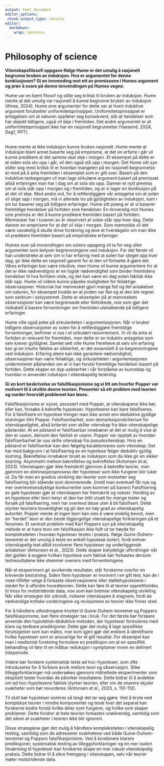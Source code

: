 ```yaml
---
output: html_document
editor_options: 
 chunk_output_type: console
editor: 
  markdown: 
    wrap: sentence
---
```


# Philosophy of science

**Vitenskapsfilosofi oppgave Ifølge Hume er det umulig å rasjonelt begrunne bruken av induksjon. Hva er argumentet for denne konklusjonen? Gi en innvending mot ett av premissene i Humes argument og prøv å svare på denne innvendingen på Humes vegne.**

Hume var en kjent filosof og stilte seg kritisk til bruken av induksjon.
Hume mente at det umulig var rasjonelt å kunne begrunne bruken av induksjon (Alnes, 2024).
Hume sine argumenter for dette var at hvert induktive argument forutsetter uniformitetsprinsippet.
Uniformitetsprinsippet er antagelsen om at naturen oppfører seg konsekvent, slik at hendelser som har skjedd tidligere, også vil skje i fremtiden.
Det andre argumentet er at uniformitetsprinsippet ikke har en rasjonell begrunnelse (Vassend, 2024, Dag1, PPT).

\
Hume mente at ikke induksjon kunne brukes rasjonelt.
Hume mente at induksjon blant annet baserte seg på empirisme, at det en erfarte i går vil kunne predikere at det samme skal skje i morgen.
Et eksempel på dette er at siden sola sto opp i går, vil den også stå opp i morgen.
Det Hume sitt syn stiller seg mest kritisk til er hvordan mangelen på en rasjonell begrunnelse er med på å anta fremtiden i eksemplet som er gitt over.
Basert på den induktive tankegangen vil man lage sirkulære argument basert på premisset altså erfaringen man har i dag om at sola sto opp.
Danner et nytt premiss om at sola står opp i morgen og i fremtiden, og at vi lager en konklusjon på at det vil skje.
Med andre ord, for å rettferdiggjøre vår antagelse om at solen vil stige opp i morgen, må vi allerede tro på gyldigheten av induksjon, som i sin tur baserer seg på tidligere erfaringer.
Hume sitt poeng er at vi baserer fremtidige hendelser på fortiden sine hendelser.
En innvendig mot Humes sine premiss er det å kunne predikere fremtiden basert på fortiden.
Mennesker har i tusener av år observert at solen står opp hver dag.
Dette danner en empirisme for at det vil skje i morgen.
Som menneske vil det være vanskelig å skulle drive forskning og leve et hverdagsliv om man ikke vil predikere fremtiden basert på empiristiske erfaringer.

Humes svar på innvendingen om solens oppgang vil ta for seg ulike argumenter som belyser begrensningene ved induksjon.
For det første vil han understreke at selv om vi har erfaring med at solen har steget opp hver dag, gir ikke dette en rasjonell garanti for at den vil fortsette å gjøre det. Våres erfaringer kan være intuitive, men Hume vil kunne argumentere for at det er ikke nødvendigvis er en logisk nødvendighet som binder fremtidens hendelser til hva fortiden viste, og det kan være en dag solen faktisk ikke står opp.
Hume vil videre kunne påpeke muligheten for feilaktige observasjoner.
Historisk har mennesket gjort mange feil og feil antakelser om naturen, for eksempel trodde en at jorden var flat og at den ble regnet som sentrum i solsystemet.
Dette er eksempler på at menneskets observasjoner kan være begrensede eller feiltolkede, noe som gjør det risikabelt å basere forventninger om fremtiden utelukkende på tidligere erfaringer.

Hume ville også peke på sirkulariteten i argumentasjonen.
Når vi bruker tidligere observasjoner av solen for å rettferdiggjøre fremtidige forventninger, befinner vi oss i et sirkulært resonnement.
Vi vil da anta at fortiden er relevant for fremtiden, men dette er en induktiv antagelse som selv krever gyldighet.
Samlet sett ville Hume fremheve at selv om erfaring kan gi en intuitiv følelse av sikkerhet, er det essensielt å se begrensningene ved induksjon.
Erfaring alene kan ikke garantere nødvendighet, observasjoner kan være feilaktige, og sirkulariteten i argumentasjonen underminerer påstanden om at vi kan forutsi fremtidige hendelser basert på fortiden.
Dette skaper en dyp usikkerhet i vår forståelse av kunnskap og hvordan vi anvender induksjon i vitenskapelig tenkning.

**Gi en kort beskrivelse av falsifikasjonisme og si litt om hvorfor Popper var motivert til å utvikle denne teorien. Presenter så ett problem med teorien og vurder hvorvidt problemet kan løses.**

Falsifikasjonisme er synet, assosiert med Popper, at vitenskapene ikke bør, eller kan, forsøke å bekrefte hypoteser.
Hypotesene kan bare falsifiseres.
For å falsifisere en hypotese trenger man ikke annet enn deduktive gyldige slutninger ihht Popper.
Falsifiserbarhet, som demarkasjonskriterium for vitenskapelighet, altså kriteriet som skiller vitenskap fra ikke-vitenskapelige påstander.
At en påstand er falsifiserbar innebærer at det er mulig å vise at den er usann, dersom den faktisk er usann.
Popper var opptatt av hvordan falsifiserbarhet lar oss skille vitenskap fra pseudovitenskap.
Hvis en påstand er falsifiserbar kan den følgelig karakteriseres som vitenskap.
Det har med bakgrunn i at falsifisering av en hypotese følger deduktiv gyldig slutning.
Bekreftelse innebærer brukt av induksjon som da ikke gir en sikker slutning.
Asymmetri mellom bekreftelse og avkreftelse (Antonsen et.al, 2023).
Vitenskapen gjør ikke fremskritt gjennom å bekrefte teorier, men gjennom en eliminasjonsprosess der hypoteser som ikke fungerer blir luket ut.
Da får man en gradvis utvikling der teorier som motsetter seg falsifisering blir stående som dominerende.
(inntil man eventuell får nye og mer overlevelsesdyktige konkurrenter som kommer på banen) Falsifisering av gale hypoteser gjør at vitenskapen har fremskritt og vokser.
Herding av en hypotese eller teori betyr at den har blitt utsatt for mange tester og forsøk på falsifisering, men har overlevd disse uten å bli falsifisert.
Dette styrker teoriens troverdighet og gir den en høy grad av vitenskapelig autoritet.
Popper mente at ingen teori kan sies å være endelig bevist, men en "herdet" teori er den beste tilgjengelige vitenskapelige forklaringen på et fenomen.
Et sentralt problem med Karl Poppers syn på vitenskapelig metode er at hans teori om falsifikasjon ikke fullt ut tar høyde for kompleksiteten i hvordan hypoteser testes i praksis.
Ifølge Quine-Duhem-teoremet er det umulig å teste en enkelt hypotese isolert, fordi enhver vitenskapelig test alltid involverer flere hypoteser og underliggende antakelser (Antonsen et al., 2023).
Dette skaper betydelige utfordringer når det gjelder å avgjøre hvilken hypotese som faktisk bør forkastes dersom testresultatene ikke stemmer overens med forventningene.

Når et eksperiment gir avvikende resultater, står forskerne overfor en krevende beslutning.
Siden flere hypoteser er involvert i en gitt test, kan de i noen tilfeller velge å forkaste observasjonene eller støttehypotesene i stedet for å utfordre hovedteorien.
Dette kan føre til at teorier opprettholdes til tross for motstridende data, noe som kan bremse vitenskapelig utvikling.
Når slike strategier blir utbredt, risikerer vitenskapen å stagnere, fordi de nødvendige kritiske vurderingene og revisjonene av teorier ikke finner sted.

For å håndtere utfordringene knyttet til Quine-Duhem-teoremet og Poppers falsifikasjonisme, kan flere strategier tas i bruk.
For det første bør forskere anvende den hypotetisk-deduktive metoden, der hypoteser formuleres med klare og testbare prediksjoner.
Dette gjør det mulig å lage spesifikke forutsigelser som kan måles, noe som igjen gjør det enklere å identifisere hvilke hypoteser som er ansvarlige for et gitt resultat.
For eksempel kan man i medisinsk forskning formulere en prediksjon om at en spesifikk behandling vil føre til en målbar reduksjon i symptomer innen en definert tidsperiode.

Videre bør forskere systematisk teste ad hoc-hypoteser, som ofte introduseres for å forklare avvik mellom teori og observasjon.
Slike tilleggsforklaringer må undersøkes gjennom målrettede eksperimenter som eksplisitt tester hvordan de påvirker resultatene.
Dette bidrar til å avdekke om ad hoc-hypotesene faktisk styrker teorien, eller om de snarere skjuler svakheter som bør revurderes (Antonsen et al., 2023, s. 110–112).

Til slutt bør hypoteser isoleres så langt det lar seg gjøre.
Ved å bryte ned komplekse teorier i mindre komponenter og teste hver del separat kan forskerne bedre forstå hvilke deler som fungerer, og hvilke som skaper problemer.
Dette hindrer at hele teorien forkastes unødvendig, samtidig som det sikrer at svakheter i teorien ikke blir ignorert.

Disse strategiene gjør det mulig å håndtere kompleksiteten i vitenskapelig testing, samtidig som de adresserer svakhetene ved både Quine-Duhem-teoremet og Poppers falsifikasjonisme.
Ved å kombinere klarere prediksjoner, systematisk testing av tilleggsforklaringer og en mer isolert tilnærming til hypoteser kan forskerne skape en mer robust vitenskapelig praksis.
Dette bidrar til å sikre fremgang i vitenskapen, selv når teorier møter motstridende data.
